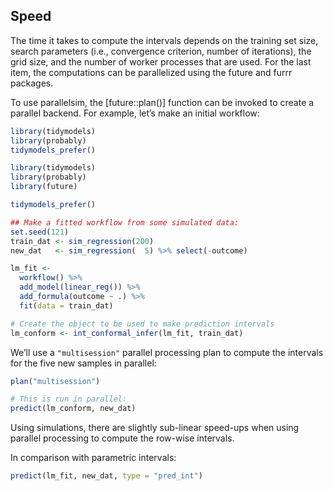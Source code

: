 ## Speed

The time it takes to compute the intervals depends on the training set size, search parameters (i.e., convergence criterion, number of iterations), the grid size, and the number of worker processes that are used. For the last item, the computations can be parallelized using the future and furrr packages.

To use parallelsim, the [future::plan()] function can be invoked to create a parallel backend. For example, let's make an initial workflow: 


```r
library(tidymodels)
library(probably)
tidymodels_prefer()
```
```r
library(tidymodels)
library(probably)
library(future)

tidymodels_prefer()

## Make a fitted workflow from some simulated data:
set.seed(121)
train_dat <- sim_regression(200)
new_dat   <- sim_regression(  5) %>% select(-outcome)

lm_fit <- 
  workflow() %>% 
  add_model(linear_reg()) %>% 
  add_formula(outcome ~ .) %>% 
  fit(data = train_dat)

# Create the object to be used to make prediction intervals
lm_conform <- int_conformal_infer(lm_fit, train_dat)
```

We'll use a `"multisession"` parallel processing plan to compute the intervals for the five new samples in parallel: 

```r
plan("multisession")

# This is run in parallel:
predict(lm_conform, new_dat)
```

Using simulations, there are slightly sub-linear speed-ups when using parallel processing to compute the row-wise intervals. 

In comparison with parametric intervals: 

```r
predict(lm_fit, new_dat, type = "pred_int")
```
